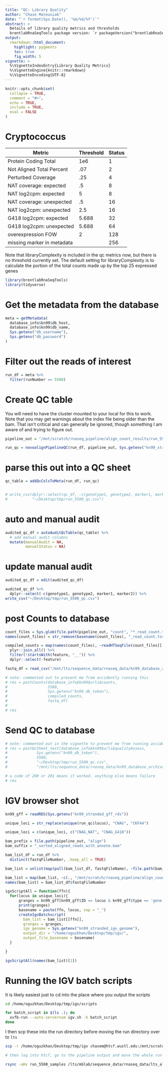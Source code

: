 ```yaml
---
title: "QC: Library Quality"
author: "Chase Mateusiak"
date: "`r format(Sys.Date(), '%m/%d/%Y')`"
abstract: >
  Details of library quality metrics and thresholds
  brentlabRnaSeqTools package version: `r packageVersion("brentlabRnaSeqTools")`
output:
  rmarkdown::html_document:
    highlight: pygments
    toc: true
    fig_width: 5
vignette: >
  %\VignetteIndexEntry{Library Quality Metrics}
  %\VignetteEngine{knitr::rmarkdown}
  %\VignetteEncoding{UTF-8}
---
```


```r
knitr::opts_chunk$set(
  collapse = TRUE,
  comment = "#>",
  echo = TRUE,
  include = TRUE,
  eval = FALSE
)
```

# Cryptococcus

Metric                     | Threshold | Status
-------------------------- | --------- | ---
Protein Coding Total       | 1e6       | 1
Not Aligned Total Percent  | .07       | 2
Perturbed Coverage         | .25       | 4
NAT coverage: expected     | .5        | 8
NAT log2cpm: expected      | 5         | 8
NAT coverage: unexpected   | .5        | 16
NAT log2cpm: unexpected    | 2.5       | 16
G418 log2cpm: expected     | 5.688     | 32
G418 log2cpm: unexpected   | 5.688     | 64 
overexpression FOW         | 2         | 128
missing marker in metadata |           | 256

Note that libraryComplexity is included in the qc metrics now, but there is 
no threshold currently set. The default setting for libraryComplexity is to 
calculate the portion of the total counts made up by the top 25 expressed genes

```r
library(brentlabRnaSeqTools)
library(tidyverse)
```

# Get the metadata from the database

```r
meta = getMetadata(
  database_info$kn99$db_host,
  database_info$kn99$db_name,
  Sys.getenv("db_username"),
  Sys.getenv("db_password")
)
```

# Filter out the reads of interest

```r
run_df = meta %>%
  filter(runNumber == 5500)
```

# Create QC table

You will need to have the cluster mounted to your local for this to work. 
Note that you may get warnings about the index file being older than the 
bam. That isn't critical and can generally be ignored, 
though something I am aware of and trying to figure out.

```r
pipeline_out = "/mnt/scratch/rnaseq_pipeline/align_count_results/run_5500/rnaseq_pipeline_results/run_5500_samples"

run_qc = novoalignPipelineQC(run_df, pipeline_out, Sys.getenv("kn99_stranded_gff_rds"))
```

# parse this out into a QC sheet

```r

qc_table = addQcColsToMeta(run_df, run_qc)


# write_csv(dplyr::select(qc_df, -c(genotype1, genotype2, marker1, marker2)), 
#           "~/Desktop/tmp/run_5500_qc.csv")
```

# auto and manual audit

```r
audited_qc_df = autoAuditQcTable(qc_table) %>%
  # add manual audit columns
  mutate(manualAudit = NA,
         manualStatus = NA)
```

# update manual audit

```r
audited_qc_df = edit(audited_qc_df)

audited_qc_df %>%
  dplyr::select(-c(genotype1, genotype2, marker1, marker2)) %>%
write_csv("~/Desktop/tmp/run_5500_qc.csv")
```

# post Counts to database

```r
count_files = Sys.glob(file.path(pipeline_out, "count", "*_read_count.tsv"))
names(count_files) = str_remove(basename(count_files), "_read_count.tsv")

compiled_counts = map(names(count_files), ~readHTSeqFile(count_files[[.]], .)) %>%
  plyr::join_all() %>%
  filter(!startsWith(feature, "__")) %>%
  dplyr::select(-feature)

fastq_df = read_csv("/mnt/lts/sequence_data/rnaseq_data/kn99_database_archive/20220131/fastqFiles.csv")

# note: commented out to prevent me from accidently running this
# res = postCounts(database_info$kn99$urls$counts, 
#                  5500, 
#                  Sys.getenv("kn99_db_token"), 
#                  compiled_counts, 
#                  fastq_df)
# 
# res
```


# Send QC to database

```r

# note: commented out in the vignette to prevent me from running accidently
# res = postQcSheet_test(database_info$kn99$urls$qualityAssess,
#             Sys.getenv("kn99_db_token"),
#             5500, 
#             "~/Desktop/tmp/run_5500_qc.csv",
#             "/mnt/lts/sequence_data/rnaseq_data/kn99_database_archive/20220131/fastqFiles.csv")

# a code of 200 or 201 means it worked. anything else means failure
# res

```


# IGV browser shot

```r

kn99_gff = readRDS(Sys.getenv("kn99_stranded_gff_rds"))

unique_loci = str_replace(unique(run_qc$locus), "CNAG", "CKF44")

unique_loci = c(unique_loci, c("CNAG_NAT", "CNAG_G418"))

bam_prefix = file.path(pipeline_out, "align")
bam_suffix = "_sorted_aligned_reads_with_annote.bam"

bam_list_df = run_df %>%
  distinct(fastqFileNumber, .keep_all = TRUE)

bam_list = unlist(map(pull(bam_list_df, fastqFileName), ~file.path(bam_prefix, paste0(., bam_suffix))))

bam_list = map(bam_list, ~c(., "/mnt/scratch/rnaseq_pipeline/align_count_results/run_5500/rnaseq_pipeline_results/run_5500_samples/align/Brent_3235_GTAC_1_SIC_Index2_08_TGAGGTTATC_AAGCACGT_S2_R1_001_sorted_aligned_reads_with_annote.bam"))
names(bam_list) = bam_list_df$fastqFileNumber

igvScriptAll = function(ffn){
  for(locus in unique_loci){
      granges = kn99_gff[kn99_gff$ID == locus & kn99_gff$type == 'gene']
      print(granges)
      basename = paste(ffn, locus, sep = "_")
      createIgvBatchscript(
        bam_list = bam_list[[ffn]],
        granges = granges,
        igv_genome = Sys.getenv("kn99_stranded_igv_genome"),
        output_dir = "/home/oguzkhan/Desktop/tmp/igv/",
        output_file_basename = basename)
  }

}

igvScriptAll(names(bam_list)[1])

```

# Running the IGV batch scripts

It is likely easiest just to cd into the place where you output the scripts

```bash
cd /home/oguzkhan/Desktop/tmp/igv/scripts

for batch_script in $(ls .); do
  xvfb-run --auto-servernum igv.sh -b batch_script
done
```

I then scp these into the run directory before moving the run directory over 
to `lts`

```bash
scp -r /home/oguzkhan/Desktop/tmp/igv chasem@htcf.wustl.edu:/mnt/scratch/rnaseq_pipeline/align_count_results/run_5500/rnaseq_pipeline_results/run_5500_samples/

# then log into htcf, go to the pipeline output and move the whole run directory to lts

rsync -aHv run_5500_samples /lts/mblab/sequence_data/rnaseq_data/lts_align_count/

```
